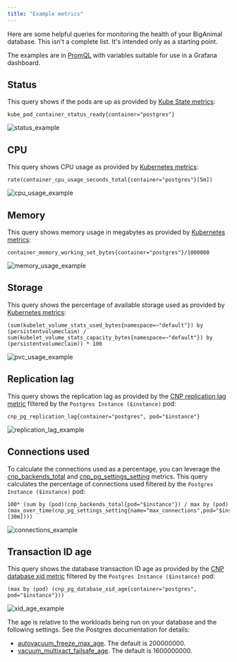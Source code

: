 ```yaml
---
title: "Example metrics"
---
```


Here are some helpful queries for monitoring the health of your BigAnimal database. This isn't a complete list. It's intended only as a starting point.

The examples are in [PromQL](https://prometheus.io/docs/prometheus/latest/querying/basics/) with variables suitable for use in a Grafana dashboard.

## Status

This query shows if the pods are up as provided by [Kube State metrics](https://github.com/kubernetes/kube-state-metrics/blob/main/docs/pod-metrics.md):

``` PromQL
kube_pod_container_status_ready{container="postgres"}
```

![status_example](images/status_example.png)

## CPU

This query shows CPU usage as provided by [Kubernetes metrics](https://kubernetes.io/docs/reference/instrumentation/metrics/):

``` PromQL
rate(container_cpu_usage_seconds_total{container="postgres"}[5m])
```

![cpu_usage_example](images/cpu_usage_example.png)

## Memory

This query shows memory usage in megabytes as provided by [Kubernetes metrics](https://kubernetes.io/docs/concepts/cluster-administration/system-metrics/):

``` PromQL
container_memory_working_set_bytes{container="postgres"}/1000000
```

![memory_usage_example](images/memory_usage_example.png)

## Storage

This query shows the percentage of available storage used as provided by [Kubernetes metrics](https://kubernetes.io/docs/reference/instrumentation/metrics/):

``` PromQL
(sum(kubelet_volume_stats_used_bytes{namespace=~"default"}) by (persistentvolumeclaim) / sum(kubelet_volume_stats_capacity_bytes{namespace=~"default"}) by (persistentvolumeclaim)) * 100
```

![pvc_usage_example](images/pvc_usage_example.png)

## Replication lag

This query shows the replication lag as provided by the [CNP replication lag metric](/biganimal/latest/using_cluster/05_monitoring_and_logging/metrics/#cnp_pg_replication) filtered by the `Postgres Instance ($instance)` pod:

``` PromQL
cnp_pg_replication_lag{container="postgres", pod="$instance"}
```

![replication_lag_example](images/replication_lag_example.png)

## Connections used

To calculate the connections used as a percentage, you can leverage the [cnp_backends_total](/biganimal/latest/using_cluster/05_monitoring_and_logging/metrics/#cnp_backends) and [cnp_pg_settings_setting](/biganimal/latest/using_cluster/05_monitoring_and_logging/metrics/#cnp_pg_settings) metrics. This query calculates the percentage of connections used filtered by the `Postgres Instance ($instance)` pod:

``` PromQL
100* (sum by (pod)(cnp_backends_total{pod="$instance"}) / max by (pod)(max_over_time(cnp_pg_settings_setting{name="max_connections",pod="$instance"}[30m])))
```

![connections_example](images/connections_example.png)

## Transaction ID age

This query shows the database transaction ID age as provided by the [CNP database xid metric](/biganimal/latest/using_cluster/05_monitoring_and_logging/metrics/#cnp_pg_database) filtered by the `Postgres Instance ($instance)` pod:

``` PromQL
(max by (pod) (cnp_pg_database_xid_age{container="postgres", pod="$instance"}))
```

![xid_age_example](images/xid_age_example.png)

The age is relative to the workloads being run on your database and the following settings. See the Postgres documentation for details:

* [autovacuum_freeze_max_age](https://www.postgresql.org/docs/current/runtime-config-autovacuum.html). The default is 200000000.
* [vacuum_multixact_failsafe_age](https://www.postgresql.org/docs/15/runtime-config-client.html). The default is 1600000000.
